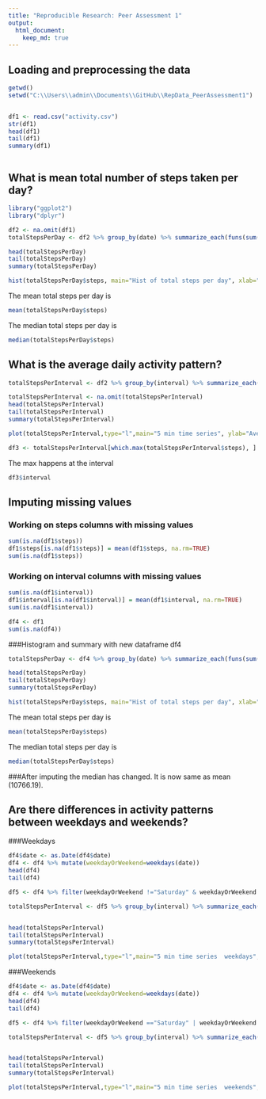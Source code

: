 ```yaml
---
title: "Reproducible Research: Peer Assessment 1"
output: 
  html_document:
    keep_md: true
---
```



## Loading and preprocessing the data

```r
getwd()
setwd("C:\\Users\\admin\\Documents\\GitHub\\RepData_PeerAssessment1")


df1 <- read.csv("activity.csv")
str(df1)
head(df1)
tail(df1)
summary(df1)



```

## What is mean total number of steps taken per day?

```r
library("ggplot2")
library("dplyr")

df2 <- na.omit(df1)
totalStepsPerDay <- df2 %>% group_by(date) %>% summarize_each(funs(sum(steps))) %>% select(date,steps)

head(totalStepsPerDay)
tail(totalStepsPerDay)
summary(totalStepsPerDay)

hist(totalStepsPerDay$steps, main="Hist of total steps per day", xlab="No of steps")

```

The mean total steps per day is 
```r
mean(totalStepsPerDay$steps)
```

The median total steps per day is 
```r
median(totalStepsPerDay$steps)
```



## What is the average daily activity pattern?

```r
totalStepsPerInterval <- df2 %>% group_by(interval) %>% summarize_each(funs(sum(steps))) %>% select(interval,steps)

totalStepsPerInterval <- na.omit(totalStepsPerInterval)
head(totalStepsPerInterval)
tail(totalStepsPerInterval)
summary(totalStepsPerInterval)

plot(totalStepsPerInterval,type="l",main="5 min time series", ylab="Average steps", xlab="5 min intervals")

df3 <- totalStepsPerInterval[which.max(totalStepsPerInterval$steps), ]

```

The max happens at the interval
```r
df3$interval
```


## Imputing missing values

### Working on steps columns with missing values  
```r
sum(is.na(df1$steps))
df1$steps[is.na(df1$steps)] = mean(df1$steps, na.rm=TRUE)
sum(is.na(df1$steps))

```

### Working on interval columns with missing values  
```r
sum(is.na(df1$interval))
df1$interval[is.na(df1$interval)] = mean(df1$interval, na.rm=TRUE)
sum(is.na(df1$interval))

df4 <- df1
sum(is.na(df4))
```

###Histogram and summary with new dataframe df4
```r

totalStepsPerDay <- df4 %>% group_by(date) %>% summarize_each(funs(sum(steps))) %>% select(date,steps)

head(totalStepsPerDay)
tail(totalStepsPerDay)
summary(totalStepsPerDay)

hist(totalStepsPerDay$steps, main="Hist of total steps per day", xlab="No of steps")

```

The mean total steps per day is 
```r
mean(totalStepsPerDay$steps)
```

The median total steps per day is 
```r
median(totalStepsPerDay$steps)
```

###After imputing the median has changed. It is now same as mean (10766.19).


## Are there differences in activity patterns between weekdays and weekends?

###Weekdays
```r
df4$date <- as.Date(df4$date)
df4 <- df4 %>% mutate(weekdayOrWeekend=weekdays(date))
head(df4)
tail(df4)

df5 <- df4 %>% filter(weekdayOrWeekend !="Saturday" & weekdayOrWeekend != "Sunday")

totalStepsPerInterval <- df5 %>% group_by(interval) %>% summarize_each(funs(sum(steps))) %>% select(interval,steps)


head(totalStepsPerInterval)
tail(totalStepsPerInterval)
summary(totalStepsPerInterval)

plot(totalStepsPerInterval,type="l",main="5 min time series  weekdays", ylab="Average steps", xlab="5 min intervals ")

```

###Weekends
```r
df4$date <- as.Date(df4$date)
df4 <- df4 %>% mutate(weekdayOrWeekend=weekdays(date))
head(df4)
tail(df4)

df5 <- df4 %>% filter(weekdayOrWeekend =="Saturday" | weekdayOrWeekend == "Sunday")

totalStepsPerInterval <- df5 %>% group_by(interval) %>% summarize_each(funs(sum(steps))) %>% select(interval,steps)


head(totalStepsPerInterval)
tail(totalStepsPerInterval)
summary(totalStepsPerInterval)

plot(totalStepsPerInterval,type="l",main="5 min time series  weekends", ylab="Average steps", xlab="5 min intervals ")

```